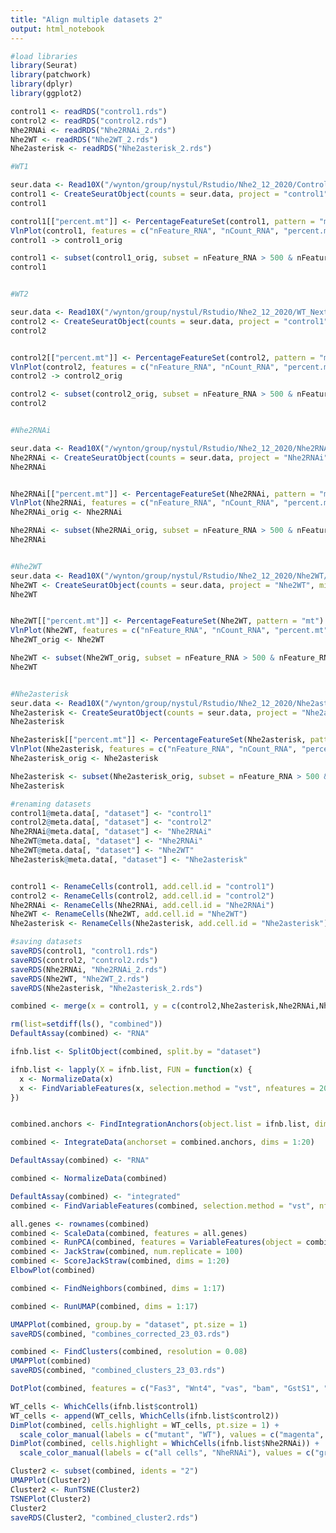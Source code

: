 ```yaml
---
title: "Align multiple datasets 2"
output: html_notebook
---
```



```r
#load libraries
library(Seurat)
library(patchwork)
library(dplyr)
library(ggplot2)
```

```r
control1 <- readRDS("control1.rds")
control2 <- readRDS("control2.rds")
Nhe2RNAi <- readRDS("Nhe2RNAi_2.rds")
Nhe2WT <- readRDS("Nhe2WT_2.rds")
Nhe2asterisk <- readRDS("Nhe2asterisk_2.rds")
```

```r
#WT1

seur.data <- Read10X("/wynton/group/nystul/Rstudio/Nhe2_12_2020/Control_NextGem/outs/filtered_feature_bc_matrix")
control1 <- CreateSeuratObject(counts = seur.data, project = "control1", min.cells = 3, min.features = 200)
control1

control1[["percent.mt"]] <- PercentageFeatureSet(control1, pattern = "mt:")
VlnPlot(control1, features = c("nFeature_RNA", "nCount_RNA", "percent.mt"), ncol = 3)
control1 -> control1_orig

control1 <- subset(control1_orig, subset = nFeature_RNA > 500 & nFeature_RNA < 3000 & nCount_RNA > 1000 & nCount_RNA < 25000 & percent.mt < 30)
control1


#WT2

seur.data <- Read10X("/wynton/group/nystul/Rstudio/Nhe2_12_2020/WT_NextGem/filtered_feature_bc_matrix")
control2 <- CreateSeuratObject(counts = seur.data, project = "control1", min.cells = 3, min.features = 200)
control2


control2[["percent.mt"]] <- PercentageFeatureSet(control2, pattern = "mt:")
VlnPlot(control2, features = c("nFeature_RNA", "nCount_RNA", "percent.mt"), ncol = 3)
control2 -> control2_orig

control2 <- subset(control2_orig, subset = nFeature_RNA > 500 & nFeature_RNA < 3000 & nCount_RNA > 1000 & nCount_RNA < 25000 & percent.mt < 30)
control2


#Nhe2RNAi

seur.data <- Read10X("/wynton/group/nystul/Rstudio/Nhe2_12_2020/Nhe2RNAi/filtered_feature_bc_matrix/")
Nhe2RNAi <- CreateSeuratObject(counts = seur.data, project = "Nhe2RNAi", min.cells = 3, min.features = 200)
Nhe2RNAi


Nhe2RNAi[["percent.mt"]] <- PercentageFeatureSet(Nhe2RNAi, pattern = "mt:")
VlnPlot(Nhe2RNAi, features = c("nFeature_RNA", "nCount_RNA", "percent.mt"), ncol = 3)
Nhe2RNAi_orig <- Nhe2RNAi

Nhe2RNAi <- subset(Nhe2RNAi_orig, subset = nFeature_RNA > 500 & nFeature_RNA < 3800 & nCount_RNA > 1000 & nCount_RNA < 25000 & percent.mt < 30)
Nhe2RNAi


#Nhe2WT
seur.data <- Read10X("/wynton/group/nystul/Rstudio/Nhe2_12_2020/Nhe2WT/filtered_feature_bc_matrix/")
Nhe2WT <- CreateSeuratObject(counts = seur.data, project = "Nhe2WT", min.cells = 3, min.features = 200)
Nhe2WT


Nhe2WT[["percent.mt"]] <- PercentageFeatureSet(Nhe2WT, pattern = "mt")
VlnPlot(Nhe2WT, features = c("nFeature_RNA", "nCount_RNA", "percent.mt"), ncol = 3)
Nhe2WT_orig <- Nhe2WT

Nhe2WT <- subset(Nhe2WT_orig, subset = nFeature_RNA > 500 & nFeature_RNA < 3800 & nCount_RNA > 1000 & nCount_RNA < 25000 & percent.mt < 30)
Nhe2WT


#Nhe2asterisk
seur.data <- Read10X("/wynton/group/nystul/Rstudio/Nhe2_12_2020/Nhe2asterisk/filtered_feature_bc_matrix/")
Nhe2asterisk <- CreateSeuratObject(counts = seur.data, project = "Nhe2asterisk", min.cells = 3, min.features = 200)
Nhe2asterisk

Nhe2asterisk[["percent.mt"]] <- PercentageFeatureSet(Nhe2asterisk, pattern = "mt:")
VlnPlot(Nhe2asterisk, features = c("nFeature_RNA", "nCount_RNA", "percent.mt"), ncol = 3)
Nhe2asterisk_orig <- Nhe2asterisk

Nhe2asterisk <- subset(Nhe2asterisk_orig, subset = nFeature_RNA > 500 & nFeature_RNA < 4000 & nCount_RNA > 1000 & nCount_RNA < 25000 & percent.mt < 30)
Nhe2asterisk

#renaming datasets
control1@meta.data[, "dataset"] <- "control1"
control2@meta.data[, "dataset"] <- "control2"
Nhe2RNAi@meta.data[, "dataset"] <- "Nhe2RNAi"
Nhe2WT@meta.data[, "dataset"] <- "Nhe2RNAi"
Nhe2WT@meta.data[, "dataset"] <- "Nhe2WT"
Nhe2asterisk@meta.data[, "dataset"] <- "Nhe2asterisk"


control1 <- RenameCells(control1, add.cell.id = "control1")
control2 <- RenameCells(control2, add.cell.id = "control2")
Nhe2RNAi <- RenameCells(Nhe2RNAi, add.cell.id = "Nhe2RNAi")
Nhe2WT <- RenameCells(Nhe2WT, add.cell.id = "Nhe2WT")
Nhe2asterisk <- RenameCells(Nhe2asterisk, add.cell.id = "Nhe2asterisk")
```

```r
#saving datasets
saveRDS(control1, "control1.rds")
saveRDS(control2, "control2.rds")
saveRDS(Nhe2RNAi, "Nhe2RNAi_2.rds")
saveRDS(Nhe2WT, "Nhe2WT_2.rds")
saveRDS(Nhe2asterisk, "Nhe2asterisk_2.rds")
```

```r
combined <- merge(x = control1, y = c(control2,Nhe2asterisk,Nhe2RNAi,Nhe2WT),  merge.data = T, project = "ov")

rm(list=setdiff(ls(), "combined"))
DefaultAssay(combined) <- "RNA"

ifnb.list <- SplitObject(combined, split.by = "dataset")

ifnb.list <- lapply(X = ifnb.list, FUN = function(x) {
  x <- NormalizeData(x)
  x <- FindVariableFeatures(x, selection.method = "vst", nfeatures = 2000)
})


combined.anchors <- FindIntegrationAnchors(object.list = ifnb.list, dims = 1:20, anchor.features = 2000)

combined <- IntegrateData(anchorset = combined.anchors, dims = 1:20)

DefaultAssay(combined) <- "RNA"

combined <- NormalizeData(combined)

DefaultAssay(combined) <- "integrated"
combined <- FindVariableFeatures(combined, selection.method = "vst", nfeatures = 2000)

all.genes <- rownames(combined)
combined <- ScaleData(combined, features = all.genes)
combined <- RunPCA(combined, features = VariableFeatures(object = combined))
combined <- JackStraw(combined, num.replicate = 100)
combined <- ScoreJackStraw(combined, dims = 1:20)
ElbowPlot(combined)

combined <- FindNeighbors(combined, dims = 1:17)

combined <- RunUMAP(combined, dims = 1:17) 

UMAPPlot(combined, group.by = "dataset", pt.size = 1)
saveRDS(combined, "combines_corrected_23_03.rds")

```

```r
combined <- FindClusters(combined, resolution = 0.08)
UMAPPlot(combined)
saveRDS(combined, "combined_clusters_23_03.rds")

```

```r
DotPlot(combined, features = c("Fas3", "Wnt4", "vas", "bam", "GstS1", "tj", "SPARC"))
```

```r
WT_cells <- WhichCells(ifnb.list$control1)
WT_cells <- append(WT_cells, WhichCells(ifnb.list$control2))
DimPlot(combined, cells.highlight = WT_cells, pt.size = 1) + 
  scale_color_manual(labels = c("mutant", "WT"), values = c("magenta", "#009E73"))
DimPlot(combined, cells.highlight = WhichCells(ifnb.list$Nhe2RNAi)) + 
  scale_color_manual(labels = c("all cells", "NheRNAi"), values = c("grey", "#009E73"))
```

```r
Cluster2 <- subset(combined, idents = "2")
UMAPPlot(Cluster2)
Cluster2 <- RunTSNE(Cluster2)
TSNEPlot(Cluster2)
Cluster2
saveRDS(Cluster2, "combined_cluster2.rds")
```